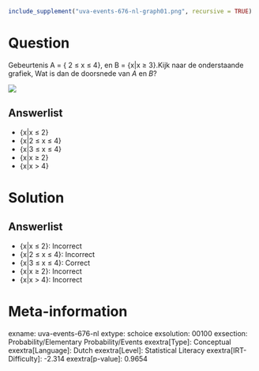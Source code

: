 ```r
include_supplement("uva-events-676-nl-graph01.png", recursive = TRUE)
```

Question
========

Gebeurtenis A = { 2 ≤ x ≤ 4}, en B = {x\|x ≥ 3}.Kijk naar de
onderstaande grafiek, Wat is dan de doorsnede van *A* en *B*?

![](uva-events-676-nl-graph01.png)

Answerlist
----------

* {x|x ≤ 2}
* {x|2 ≤ x ≤ 4}
* {x|3 ≤ x ≤ 4}
* {x|x ≥ 2}
* {x|x > 4}

Solution
========

Answerlist
----------

* {x|x ≤ 2}: Incorrect
* {x|2 ≤ x ≤ 4}: Incorrect
* {x|3 ≤ x ≤ 4}: Correct
* {x|x ≥ 2}: Incorrect
* {x|x > 4}: Incorrect

Meta-information
================
exname: uva-events-676-nl
extype: schoice
exsolution: 00100
exsection: Probability/Elementary Probability/Events
exextra[Type]: Conceptual
exextra[Language]: Dutch
exextra[Level]: Statistical Literacy
exextra[IRT-Difficulty]: -2.314
exextra[p-value]: 0.9654
